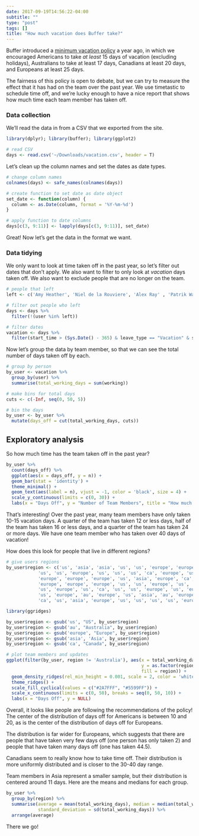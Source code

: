 ```yaml
---
date: 2017-09-19T14:56:22-04:00
subtitle: ""
type: "post"
tags: []
title: "How much vacation does Buffer take?"
---
```


Buffer introduced a [minimum vacation policy](https://open.buffer.com/minimum-vacation/) a year ago, in which we encouraged Americans to take _at least_ 15 days of vacation (excluding holidays), Australians to take at least 17 days, Canadians at least 20 days, and Europeans at least 25 days. 

The fairness of this policy is open to debate, but we can try to measure the effect that it has had on the team over the past year. We use timetastic to schedule time off, and we're lucky enough to have a nice report that shows how much time each team member has taken off.

### Data collection
We'll read the data in from a CSV that we exported from the site.

```r
library(dplyr); library(buffer); library(ggplot2)
```

```r
# read CSV
days <- read.csv('~/Downloads/vacation.csv', header = T)
```

Let's clean up the column names and set the dates as date types. 

```r
# change column names
colnames(days) <- safe_names(colnames(days))

# create function to set date as date object
set_date <- function(column) {
  column <- as.Date(column, format = '%Y-%m-%d')
}

# apply function to date columns
days[c(3, 9:11)] <- lapply(days[c(3, 9:11)], set_date)
```

Great! Now let's get the data in the format we want.

### Data tidying
We only want to look at time taken off in the past year, so let's filter out dates that don't apply. We also want to filter to only look at _vacation_ days taken off. We also want to exclude people that are no longer on the team.

```r
# people that left
left <- c('Amy Heather', 'Niel de la Rouviere', 'Alex Ray' , 'Patrik Ward', 'Rodolphe Dutel')

# filter out people who left
days <- days %>%
  filter(!(user %in% left))
```


```r
# filter dates
vacation <- days %>%
  filter(start_time > (Sys.Date() - 365) & leave_type == "Vacation" & status == "Authorised")
```

Now let's group the data by team member, so that we can see the total number of days taken off by each.

```r
# group by person
by_user <- vacation %>%
  group_by(user) %>%
  summarise(total_working_days = sum(working))
```

```r
# make bins for total days
cuts <- c(-Inf, seq(0, 50, 5))

# bin the days
by_user <- by_user %>%
  mutate(days_off = cut(total_working_days, cuts))
```

## Exploratory analysis
So how much time has the team taken off in the past year?

```r
by_user %>%
  count(days_off) %>%
  ggplot(aes(x = days_off, y = n)) +
  geom_bar(stat = 'identity') +
  theme_minimal() +
  geom_text(aes(label = n), vjust = -1, color = 'black', size = 4) +
  scale_y_continuous(limits = c(0, 30)) +
  labs(x = "Days Off", y = "Number of Team Members", title = "How much time off did people take?")
```

That's interesting! Over the past year, many team members have only taken 10-15 vacation days. A quarter of the team has taken 12 or less days, half of the team has taken 16 or less days, and a quarter of the team has taken 24 or more days. We have one team member who has taken over 40 days of vacation!

How does this look for people that live in different regions? 

```r
# give users regions
by_user$region <- c('us', 'asia', 'asia', 'us', 'us', 'europe', 'europe', 'us', 'europe', 'us',
            'us', 'us', 'europe', 'us', 'us', 'us', 'ca', 'europe', 'us', 'europe',
            'europe', 'europe', 'europe', 'us', 'asia', 'europe', 'ca', 'us', 'europe', 'us',
            'europe', 'europe', 'europe', 'us', 'us', 'europe', 'us', 'us', 'europe', 'us',
            'us', 'europe', 'us', 'ca', 'us', 'us', 'europe', 'us', 'europe', 'europe',
            'us', 'europe', 'au', 'europe', 'us', 'asia', 'au', 'europe', 'europe', 'us',
            'ca', 'us', 'asia', 'europe', 'us', 'us', 'us', 'us', 'europe', 'ca', 'us')
```

```r
library(ggridges)

by_user$region <- gsub('us', "US", by_user$region)
by_user$region <- gsub('au', "Australia", by_user$region)
by_user$region <- gsub('europe', "Europe", by_user$region)
by_user$region <- gsub('asia', 'Asia', by_user$region)
by_user$region <- gsub('ca', "Canada", by_user$region)

# plot team members and updates
ggplot(filter(by_user, region != 'Australia'), aes(x = total_working_days, 
                                                   y = as.factor(region), 
                                                   fill = region)) +
  geom_density_ridges(rel_min_height = 0.001, scale = 2, color = 'white') +
  theme_ridges() +
  scale_fill_cyclical(values = c("#2A7FFF", "#5599FF")) +
  scale_x_continuous(limits = c(0, 50), breaks = seq(0, 50, 10)) +
  labs(x = "Days Off", y = NULL)
```

Overall, it looks like people are following the recommendations of the policy! The center of the distribution of days off for Americans is between 10 and 20, as is the center of the distribution of days off for Europeans. 

The distribution is far wider for Europeans, which suggests that there are people that have taken very few days off (one person has only taken 2) and people that have taken many days off (one has taken 44.5). 

Canadians seem to really know how to take time off. Their distribution is more uniformly distributed and is closer to the 30-40 day range. 

Team members in Asia represent a smaller sample, but their distribution is centered around 11 days. Here are the means and medians for each group.

```r
by_user %>%
  group_by(region) %>%
  summarise(average = mean(total_working_days), median = median(total_working_days),
            standard_deviation = sd(total_working_days)) %>%
  arrange(average)
```

There we go!
